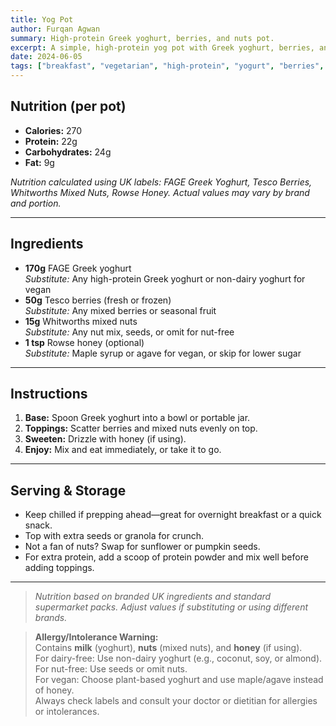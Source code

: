 ```yaml
---
title: Yog Pot
author: Furqan Agwan
summary: High-protein Greek yoghurt, berries, and nuts pot.
excerpt: A simple, high-protein yog pot with Greek yoghurt, berries, and nuts—ready in 3 minutes flat.
date: 2024-06-05
tags: ["breakfast", "vegetarian", "high-protein", "yogurt", "berries", "nuts"]
---
```


## Nutrition (per pot)

- **Calories:** 270  
- **Protein:** 22g  
- **Carbohydrates:** 24g  
- **Fat:** 9g

_Nutrition calculated using UK labels: FAGE Greek Yoghurt, Tesco Berries, Whitworths Mixed Nuts, Rowse Honey. Actual values may vary by brand and portion._

---

## Ingredients

- **170g** FAGE Greek yoghurt  
  _Substitute:_ Any high-protein Greek yoghurt or non-dairy yoghurt for vegan
- **50g** Tesco berries (fresh or frozen)  
  _Substitute:_ Any mixed berries or seasonal fruit
- **15g** Whitworths mixed nuts  
  _Substitute:_ Any nut mix, seeds, or omit for nut-free
- **1 tsp** Rowse honey (optional)  
  _Substitute:_ Maple syrup or agave for vegan, or skip for lower sugar

---

## Instructions

1. **Base:** Spoon Greek yoghurt into a bowl or portable jar.
2. **Toppings:** Scatter berries and mixed nuts evenly on top.
3. **Sweeten:** Drizzle with honey (if using).
4. **Enjoy:** Mix and eat immediately, or take it to go.

---

## Serving & Storage

- Keep chilled if prepping ahead—great for overnight breakfast or a quick snack.
- Top with extra seeds or granola for crunch.
- Not a fan of nuts? Swap for sunflower or pumpkin seeds.
- For extra protein, add a scoop of protein powder and mix well before adding toppings.

---

> _Nutrition based on branded UK ingredients and standard supermarket packs. Adjust values if substituting or using different brands._

> **Allergy/Intolerance Warning:**  
> Contains **milk** (yoghurt), **nuts** (mixed nuts), and **honey** (if using).  
> For dairy-free: Use non-dairy yoghurt (e.g., coconut, soy, or almond).  
> For nut-free: Use seeds or omit nuts.  
> For vegan: Choose plant-based yoghurt and use maple/agave instead of honey.  
> Always check labels and consult your doctor or dietitian for allergies or intolerances.
